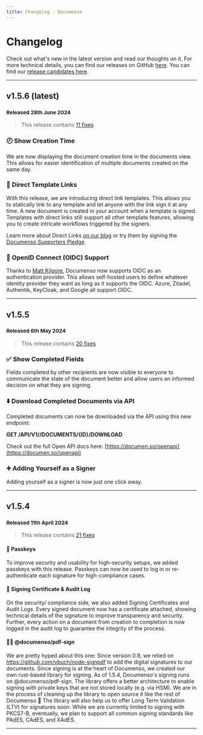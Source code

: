 ```yaml
---
title: Changelog - Documenso
---
```


# Changelog
Check out what's new in the latest version and read our thoughts on it. For more technical details, you can find our releases on GitHub [here](https://github.com/documenso/documenso/releases). You can find our [release candidates here](https://github.com/documenso/documenso/tags).

---

## v1.5.6 (latest)
### <small>Released 28th June 2024</small>
> This release contains [11 fixes](https://github.com/documenso/documenso/releases/tag/v1.5.6)

### 🕗 Show Creation Time
We are now displaying the document creation time in the documents view. This allows for easier identification of multiple documents created on the same day.

### 🔗 Direct Template Links
With this release, we are introducing direct link templates. This allows you to statically link to any template and let anyone with the link sign it at any time. A new document is created in your account when a template is signed. Templates with direct links still support all other template features, allowing you to create intricate workflows triggered by the signers.

Learn more about Direct Links [on our blog](https://documenso.com/blog/announcing-direct-links) or try them by signing the [Documenso Supporters Pledge](https://documen.so/pledge).

### 🛂 OpenID Connect (OIDC) Support
Thanks to [Matt Kilgore](https://github.com/tankerkiller125), Documenso now supports OIDC as an authentication provider. This allows self-hosted users to define whatever identity provider they want as long as it supports the OIDC. Azure, Zitadel, Authentik, KeyCloak, and Google all support OIDC.

---
## v1.5.5
### <small>Released 6th May 2024</small>

> This release contains [20 fixes](https://github.com/documenso/documenso/releases/tag/v1.5.5)

### ✅ Show Completed Fields

Fields completed by other recipients are now visible to everyone to communicate the state of the document better and allow users an informed decision on what they are signing.

### ⬇️ Download Completed Documents via API

Completed documents can now be downloaded via the API using this new endpoint:

**GET /API/V1//DOCUMENTS/\{ID\}/DOWNLOAD**

Check out the full Open API docs here: [https://documen.so/openapi](https://documen.so/openapi)

### ➕ Adding Yourself as a Signer

Adding yourself as a signer is now just one click away.

---

## v1.5.4

### <small>Released 11th April 2024</small>

> This release contains [21 fixes](https://github.com/documenso/documenso/releases/tag/v1.5.4)

#### 🔑 Passkeys

To improve security and usability for high-security setups, we added passkeys with this release. Passkeys can now be used to log in or re-authenticate each signature for high-compliance cases.

#### 📄 Signing Certificate & Audit Log

On the security/ compliance side, we also added Signing Certificates and Audit Logs. Every signed document now has a certificate attached, showing technical details of the signature to improve transparency and security. Further, every action on a document from creation to completion is now logged in the audit log to guarantee the integrity of the process.

#### 🔏🦀 @documenso/pdf-sign

We are pretty hyped about this one: Since version 0.9, we relied on https://github.com/vbuch/node-signpdf to add the digital signatures to our documents. Since signing is at the heart of Documenso, we created our own rust-based library for signing. As of 1.5.4, Documenso's signing runs on @documenso/pdf-sign. The library offers a better architecture to enable signing with private keys that are not stored locally (e.g. via HSM). We are in the process of cleaning up the library to open source it like the rest of Documenso 🌱 The library will also help us to offer Long Term Validation (LTV) for signatures soon. While we are currently limited to signing with PKCS7-B, eventually, we plan to support all common signing standards like PAdES, CAdES, and XAdES.

---